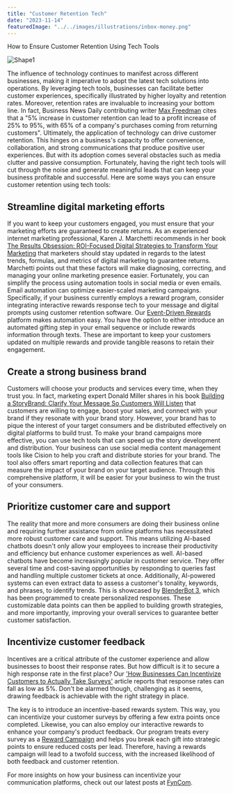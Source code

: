 ```yaml
---
title: "Customer Retention Tech"
date: "2023-11-14"
featuredImage: "../../images/illustrations/inbox-money.png"
---
```



<Wrapper>
  How to Ensure Customer Retention Using Tech Tools

  ![Shape1](RackMultipart20231114-1-xuiswb_html_49ac0cb03196381.gif)

  The influence of technology continues to manifest across different businesses, making it imperative to adopt the latest tech solutions into operations. By leveraging tech tools, businesses can facilitate better customer experiences, specifically illustrated by higher loyalty and retention rates. Moreover, retention rates are invaluable to increasing your bottom line. In fact, Business News Daily contributing writer [Max Freedman](https://www.businessnewsdaily.com/16027-customer-retention-rate.html) cites that a "5% increase in customer retention can lead to a profit increase of 25% to 95%, with 65% of a company's purchases coming from returning customers". Ultimately, the application of technology can drive customer retention. This hinges on a business's capacity to offer convenience, collaboration, and strong communications that produce positive user experiences. But with its adoption comes several obstacles such as media clutter and passive consumption. Fortunately, having the right tech tools will cut through the noise and generate meaningful leads that can keep your business profitable and successful. Here are some ways you can ensure customer retention using tech tools:

  ## **Streamline digital marketing efforts**

  If you want to keep your customers engaged, you must ensure that your marketing efforts are guaranteed to create returns. As an experienced internet marketing professional, Karen J. Marchetti recommends in her book [The Results Obsession: ROI-Focused Digital Strategies to Transform Your Marketing](https://www.dmnews.com/7-digital-marketing-books/) that marketers should stay updated in regards to the latest trends, formulas, and metrics of digital marketing to guarantee returns. Marchetti points out that these factors will make diagnosing, correcting, and managing your online marketing presence easier. Fortunately, you can simplify the process using automation tools in social media or even emails. Email automation can optimize easier-scaled marketing campaigns. Specifically, if your business currently employs a reward program, consider integrating interactive rewards response tech to your message and digital prompts using customer retention software. Our [Event-Driven Rewards](https://www.fyncom.com/use-cases) platform makes automation easy. You have the option to either introduce an automated gifting step in your email sequence or include rewards information through texts. These are important to keep your customers updated on multiple rewards and provide tangible reasons to retain their engagement.

  ## **Create a strong business brand**

  Customers will choose your products and services every time, when they trust you. In fact, marketing expert Donald Miller shares in his book [Building a StoryBrand: Clarify Your Message So Customers Will Listen](https://www.scribd.com/book/358751465/Building-a-StoryBrand-Clarify-Your-Message-So-Customers-Will-Listen) that customers are willing to engage, boost your sales, and connect with your brand if they resonate with your brand story. However, your brand has to pique the interest of your target consumers and be distributed effectively on digital platforms to build trust. To make your brand campaigns more effective, you can use tech tools that can speed up the story development and distribution. Your business can use social media content management tools like Cision to help you craft and distribute stories for your brand. The tool also offers smart reporting and data collection features that can measure the impact of your brand on your target audience. Through this comprehensive platform, it will be easier for your business to win the trust of your consumers.

  ## **Prioritize customer care and support**

  The reality that more and more consumers are doing their business online and requiring further assistance from online platforms has necessitated more robust customer care and support. This means utilizing AI-based chatbots doesn't only allow your employees to increase their productivity and efficiency but enhance customer experiences as well. AI-based chatbots have become increasingly popular in customer service. They offer several time and cost-saving opportunities by responding to queries fast and handling multiple customer tickets at once. Additionally, AI-powered systems can even extract data to assess a customer's tonality, keywords, and phrases, to identify trends. This is showcased by [BlenderBot 3](https://www.wired.com/story/blenderbot3-ai-chatbot-meta-interview/), which has been programmed to create personalized responses. These customizable data points can then be applied to building growth strategies, and more importantly, improving your overall services to guarantee better customer satisfaction.

  ## **Incentivize customer feedback**

  Incentives are a critical attribute of the customer experience and allow businesses to boost their response rates. But how difficult is it to secure a high response rate in the first place? Our ['How Businesses Can Incentivize Customers to Actually Take Surveys'](https://www.fyncom.com/post/how-businesses-can-incentivize-customers-to-actually-take-surveys) article reports that response rates can fall as low as 5%. Don't be alarmed though, challenging as it seems, drawing feedback is achievable with the right strategy in place.

  The key is to introduce an incentive-based rewards system. This way, you can incentivize your customer surveys by offering a few extra points once completed. Likewise, you can also employ our interactive rewards to enhance your company's product feedback. Our program treats every survey as a [Reward Campaign](https://www.fyncom.com/lead-nurturing-campaigns) and helps you break each gift into strategic points to ensure reduced costs per lead. Therefore, having a rewards campaign will lead to a twofold success, with the increased likelihood of both feedback and customer retention.

  For more insights on how your business can incentivize your communication platforms, check out our latest posts at [FynCom](https://www.fyncom.com/).

</Wrapper>
